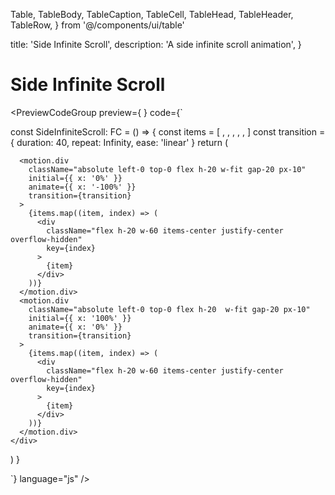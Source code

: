   Table,
  TableBody,
  TableCaption,
  TableCell,
  TableHead,
  TableHeader,
  TableRow,
} from '@/components/ui/table'

  title: 'Side Infinite Scroll',
  description: 'A side infinite scroll animation',
}

# Side Infinite Scroll

<PreviewCodeGroup
  preview={
      <SideInfiniteScroll />
  }
  code={`

const SideInfiniteScroll: FC = () => {
  const items = [
    <NextJSIcon />,
    <SyntaxUIIcon />,
    <VercelIcon />,
    <TailwindIcon />,
    <FramerMotionIcon />,
  ]
  const transition = { duration: 40, repeat: Infinity, ease: 'linear' }
  return (
    <div className="relative h-20 w-full overflow-hidden ">
      <div className="pointer-events-none absolute -left-1 z-10 h-full w-32 bg-gradient-to-r from-white"></div>
      <div className="pointer-events-none absolute -right-1 z-10 h-full w-32 bg-gradient-to-l from-white"></div>

      <motion.div
        className="absolute left-0 top-0 flex h-20 w-fit gap-20 px-10"
        initial={{ x: '0%' }}
        animate={{ x: '-100%' }}
        transition={transition}
      >
        {items.map((item, index) => (
          <div
            className="flex h-20 w-60 items-center justify-center overflow-hidden"
            key={index}
          >
            {item}
          </div>
        ))}
      </motion.div>
      <motion.div
        className="absolute left-0 top-0 flex h-20  w-fit gap-20 px-10"
        initial={{ x: '100%' }}
        animate={{ x: '0%' }}
        transition={transition}
      >
        {items.map((item, index) => (
          <div
            className="flex h-20 w-60 items-center justify-center overflow-hidden"
            key={index}
          >
            {item}
          </div>
        ))}
      </motion.div>
    </div>
  )
}

`}
  language="js"
/>
